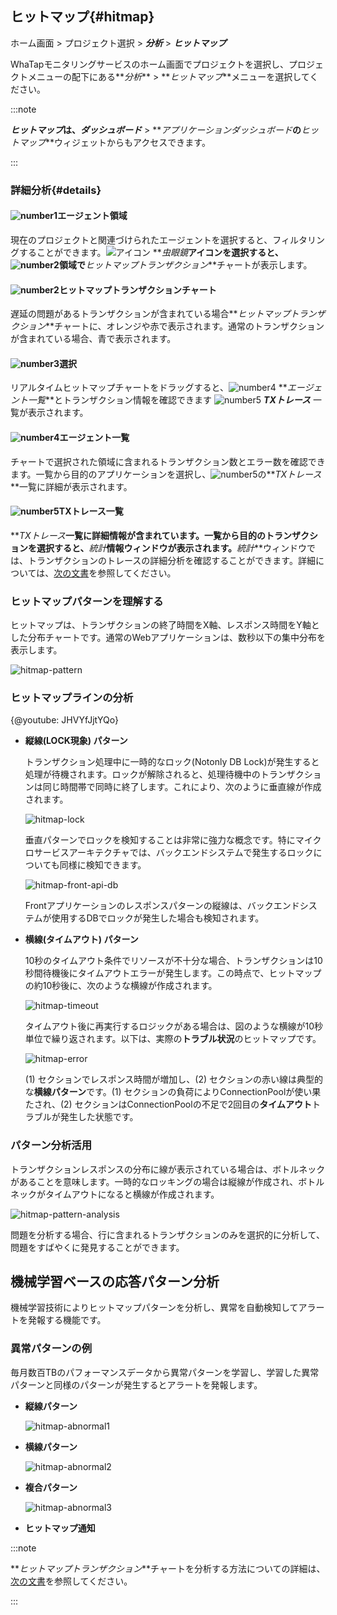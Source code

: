 ## ヒットマップ{#hitmap}

ホーム画面 > プロジェクト選択 > **_分析_** > **_ヒットマップ_**

WhaTapモニタリングサービスのホーム画面でプロジェクトを選択し、プロジェクトメニューの配下にある**_分析_** > **_ヒットマップ_**メニューを選択してください。 

:::note

**_ヒットマップ_**は、**_ダッシュボード_** > **_アプリケーションダッシュボード_**の**_ヒットマップ_**ウィジェットからもアクセスできます。

:::

### 詳細分析{#details}

<ImgLang img='tx-hitmap.png' desc='ヒットマップ' />

#### ![number1](/img/number-01.png)エージェント領域

現在のプロジェクトと関連づけられたエージェントを選択すると、フィルタリングすることができます。![アイコン](/img/ic-search-on-press.svg) **_虫眼鏡_**アイコンを選択すると、![number2](/img/number-02.png)領域で**_ヒットマップトランザクション_**チャートが表示します。

#### ![number2](/img/number-02.png)ヒットマップトランザクションチャート

遅延の問題があるトランザクションが含まれている場合**_ヒットマップトランザクション_**チャートに、<span class='ov5ud10'>オレンジ</span>や<span class='etrs'>赤</span>で表示されます。通常のトランザクションが含まれている場合、<span class='woer'>青</span>で表示されます。

#### ![number3](/img/number-03.png)選択

リアルタイムヒットマップチャートをドラッグすると、![number4](/img/number-04.png) **_エージェント一覧_**とトランザクション情報を確認できます ![number5](/img/number-05.png) **_TXトレース_** 一覧が表示されます。

#### ![number4](/img/number-04.png)エージェント一覧

チャートで選択された領域に含まれるトランザクション数とエラー数を確認できます。一覧から目的のアプリケーションを選択し、![number5](/img/number-05.png)の**_TXトレース_**一覧に詳細が表示されます。

#### ![number5](/img/number-05.png)TXトレース一覧

**_TXトレース_**一覧に詳細情報が含まれています。一覧から目的のトランザクションを選択すると、**_統計_**情報ウィンドウが表示されます。**_統計_**ウィンドウでは、トランザクションのトレースの詳細分析を確認することができます。詳細については、[次の文書](trs-profile#details)を参照してください。

### ヒットマップパターンを理解する

ヒットマップは、トランザクションの終了時間をX軸、レスポンス時間をY軸とした分布チャートです。通常のWebアプリケーションは、数秒以下の集中分布を表示します。

![hitmap-pattern](https://img.whatap.io/media/user_guide_application/analysis/h0.png)

### ヒットマップラインの分析

{@youtube: JHVYfJjtYQo}

- **縦線(LOCK現象) パターン**  

  トランザクション処理中に一時的なロック(Notonly DB Lock)が発生すると処理が待機されます。ロックが解除されると、処理待機中のトランザクションは同じ時間帯で同時に終了します。これにより、次のように垂直線が作成されます。

  ![hitmap-lock](https://img.whatap.io/media/user_guide_application/analysis/h3.png)

  垂直パターンでロックを検知することは非常に強力な概念です。特にマイクロサービスアーキテクチャでは、バックエンドシステムで発生するロックについても同様に検知できます。

  ![hitmap-front-api-db](https://img.whatap.io/media/user_guide_application/analysis/h8.png)

  Frontアプリケーションのレスポンスパターンの縦線は、バックエンドシステムが使用するDBでロックが発生した場合も検知されます。

- **横線(タイムアウト) パターン**  

  10秒のタイムアウト条件でリソースが不十分な場合、トランザクションは10秒間待機後にタイムアウトエラーが発生します。この時点で、ヒットマップの約10秒後に、次のような横線が作成されます。

  ![hitmap-timeout](https://img.whatap.io/media/user_guide_application/analysis/h2.png)

  タイムアウト後に再実行するロジックがある場合は、図のような横線が10秒単位で繰り返されます。以下は、実際の**トラブル状況**のヒットマップです。

  ![hitmap-error](https://img.whatap.io/media/user_guide_application/analysis/h7.png)

  (1) セクションでレスポンス時間が増加し、(2) セクションの赤い線は典型的な**横線パターン**です。(1) セクションの負荷によりConnectionPoolが使い果たされ、(2) セクションはConnectionPoolの不足で2回目の**タイムアウト**トラブルが発生した状態です。

### パターン分析活用

トランザクションレスポンスの分布に線が表示されている場合は、ボトルネックがあることを意味します。一時的なロッキングの場合は縦線が作成され、ボトルネックがタイムアウトになると横線が作成されます。

![hitmap-pattern-analysis](https://img.whatap.io/media/user_guide_application/analysis/h4.png)

問題を分析する場合、行に含まれるトランザクションのみを選択的に分析して、問題をすばやくに発見することができます。

## 機械学習ベースの応答パターン分析

機械学習技術によりヒットマップパターンを分析し、異常を自動検知してアラートを発報する機能です。

<ImgLang img='ml-pattern.png' desc='Machine learning analytics' />

### 異常パターンの例

毎月数百TBのパフォーマンスデータから異常パターンを学習し、学習した異常パターンと同様のパターンが発生するとアラートを発報します。

- **縦線パターン**  

  ![hitmap-abnormal1](https://img.whatap.io/media/user_guide_application/analysis/h3.png)

- **横線パターン**  

  ![hitmap-abnormal2](https://img.whatap.io/media/user_guide_application/analysis/h2.png)

- **複合パターン**  

  ![hitmap-abnormal3](https://img.whatap.io/media/user_guide_application/analysis/h7.png)

- **ヒットマップ通知**  

  <ImgLang img='ai-alert.png' desc='hitmap ai alert' />

:::note

**_ヒットマップトランザクション_**チャートを分析する方法についての詳細は、[次の文書](../best-practice-guides/about-apm-hitmap-class)を参照してください。

:::

